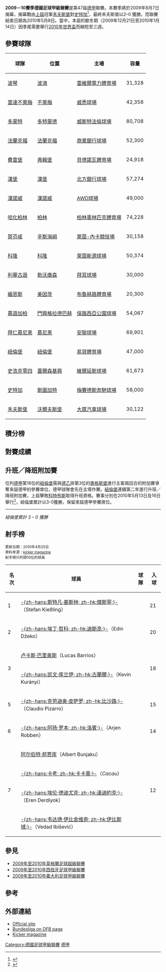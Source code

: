 {{Infobox football league season
| competition                = [[德國足球甲級聯賽|德國足球甲級聯賽]]
| season                     = 2009–10
| winners                    = [[拜仁慕尼黑足球俱樂部|拜仁慕尼黑]]
| relegated                  = [[波鴻足球俱樂部|波琴]]<br />[[柏林赫塔足球俱樂部|哈化柏林]]
| continentalcup1            = [[2010/11賽季歐洲冠軍聯賽|歐聯]]
| continentalcup1 qualifiers = [[拜仁慕尼黑足球俱樂部|拜仁慕尼黑]]<br />[[沙爾克04足球俱樂部|史浩克零四]]<br />[[不萊梅沙洲體育俱樂部|雲達不萊梅]]
| continentalcup2            = [[2010/11賽季歐洲聯賽|歐霸盃]]
| continentalcup2 qualifiers = [[多特蒙德足球俱樂部|多蒙特]]<br />[[勒沃庫森足球俱樂部|利華古遜]]<br />[[斯圖加特足球俱樂部|史特加]]
| league topscorer           = [[埃丁·哲科|-{zh-hans:埃丁·哲科; zh-hk:迪斯高;}-]]（22 球）
<!--
NOTE: If dates are to be added, those must be cited
-->
| biggest home win           = [[拜仁慕尼黑足球俱樂部|拜仁慕尼黑]] 7–0 [[漢諾威96足球俱樂部|漢諾威]]
| biggest away win           = [[弗賴堡體育俱樂部|費雷堡]] 0–6 [[不萊梅沙洲體育俱樂部|雲達不萊梅]]
| highest scoring            = [[門興格拉德巴赫足球俱樂部|慕遜加柏]] 5–3 [[漢諾威96足球俱樂部|漢諾威]]<br />（8 球）
| matches                    = 306
| total goals                = 866
| highest attendance         = 
| lowest attendance          = 
| average attendance         =
| prevseason                 = [[2008年至2009年德國足球甲級聯賽|2008–09]]
| nextseason                 = [[2010年至2011年德國足球甲級聯賽|2010–11]]
}}
{{noteta
|G1=德甲
}}
'''2009－10賽季德國足球甲級聯賽'''是第47屆[[德國足球甲級聯賽|德甲]]聯賽。本賽季將於2009年8月7日揭幕，揭幕戰由[[2008年至2009年德國足球甲級聯賽|上屆]]冠軍[[沃爾夫斯堡足球俱樂部|禾夫斯堡]]對[[斯圖加特足球俱樂部|史特加]]<ref>{{cite news |language=en |url=http://www.bundesliga.de/en/news.php |title=Top game to kick-off Bundesliga: Wolfsburg to play Stuttgart |publisher=[[德甲|德甲]]官網 |date=2009-07-02 |accessdate=2009-07-02 |archive-url=https://web.archive.org/web/20090414153743/http://www.bundesliga.de/en/news.php |archive-date=2009-04-14 |dead-url=yes }}</ref>，最終禾夫斯堡以2–0 獲勝。而聯賽結束日期為2010年5月8日。當中，本屆的歇冬期（2009年12月21日至2010年1月14日）因季尾需要舉行[[2010年世界盃足球賽|2010年世界盃]]而縮短至三週。

== 參賽球隊 ==
{{Location map+|Germany|width=350|float=right|places=
{{Location map~|Germany|lat=48.218773|long=11.624760|label={{Fb team Bayern Munich}}}}
{{Location map~|Germany|lat=51.482987|long=7.211397|label=<!--Bochum-->}}
{{Location map~|Germany|lat=53.065337|long=8.836722|label={{Fb team Werder Bremen}}}}
{{Location map~|Germany|lat=51.512139|long=7.463394|label={{Fb team Borussia Dortmund}}}}
{{Location map~|Germany|lat=50.069206|long=8.644234|label={{Fb team Frankfurt}}}}
{{Location map~|Germany|lat=47.988945|long=7.892947|label={{Fb team Freiburg}}}}
{{Location map~|Germany|lat=53.587095|long=9.898711|label={{Fb team Hamburg}}}}
{{Location map~|Germany|lat=52.360771|long=9.730700|label={{Fb team Hannover}}|position=left}}
{{Location map~|Germany|lat=52.511274|long=13.242632|label={{Fb team Hertha BSC}}}}
{{Location map~|Germany|lat=49.272168|long=8.840847|label={{Fb team Hoffenheim}}}}
{{Location map~|Germany|lat=50.933224|long=6.874697|label={{Fb team Köln}}|position=bottom}}
{{Location map~|Germany|lat=51.037708|long=7.002651|label=<!--Leverkusen-->}}
{{Location map~|Germany|lat=50.000928|long=8.245731|label={{Fb team Mainz}}|position=left}}
{{Location map~|Germany|lat=51.174530|long=6.385407|label={{Fb team Mönchengladbach}}}}
{{Location map~|Germany|lat=49.426230|long=11.125740|label={{Fb team Nuremberg}}|}}
{{Location map~|Germany|lat=51.554498|long=7.067554|label={{Fb team Schalke 04}}|position=left}}
{{Location map~|Germany|lat=48.792295|long=9.232141|label={{Fb team Stuttgart}}}}
{{Location map~|Germany|lat=52.421923|long=10.784980|label={{Fb team Wolfsburg}}}}
{{Location map~|Germany|mark=TransparentPlaceholder.png|lat=51.56|long=7.15|label={{Fb team Bochum}} |position=top}}
{{Location map~|Germany|mark=TransparentPlaceholder.png|lat=50.95|long=7.00|label={{Fb team Leverkusen}}}}
|caption='''2009/10年德甲'''球隊主場位置}}
{| class="wikitable sortable"
!球隊
!位置
!主場
!容量
|-
|[[波鴻足球俱樂部|波琴]]
|[[波鴻|波鴻]]
|[[雷維爾電力體育場|雷維爾電力體育場]]
|31,328
|-
|[[不萊梅沙洲體育俱樂部|雲達不萊梅]]
|[[不萊梅|不萊梅]]
|[[威悉球場|威悉球場]]
|42,358
|-
|[[多特蒙德足球俱樂部|多蒙特]]
|[[多特蒙德|多特蒙德]]
|[[西格納伊度納公園|威斯特法倫球場]]
|80,708
|-
|[[法蘭克福足球俱樂部|法蘭克福]]
|[[法蘭克福|法蘭克福]]
|[[商業銀行球場|商業銀行球場]]
|52,300
|-
|[[弗賴堡體育俱樂部|費雷堡]]
|[[弗賴堡|弗賴堡]]
|[[貝德諾瓦體育場|貝德諾瓦體育場]]
|24,918
|-
|[[漢堡足球俱樂部|漢堡]]
|[[漢堡|漢堡]]
|[[禾克斯公園球場|北方銀行球場]]
|57,274
|-
| [[漢諾威96足球俱樂部|漢諾威]]
|[[漢諾威|漢諾威]]
|[[AWD球場|AWD球場]]
|49,000
|-
| [[柏林赫塔足球俱樂部|哈化柏林]]
|[[柏林|柏林]]
|[[柏林奧林匹克體育場|柏林奧林匹克體育場]]
|74,228
|-
| [[霍芬海姆足球俱樂部|賀芬咸]]
|[[辛斯海姆|辛斯海姆]]
|[[萊茵-內卡競技場|萊茵-內卡競技場]]
|30,158
|-
|[[科隆足球俱樂部|科隆]]
|[[科隆|科隆]]
|[[萊茵能源球場|萊茵能源球場]]
|50,374
|-
|[[勒沃庫森足球俱樂部|利華古遜]]
|[[勒沃庫森|勒沃庫森]]
|[[拜耳球場|拜耳球場]]
|30,000
|-
|[[美因茨05足球俱樂部|緬恩斯]]
|[[美因茨|美因茨]]
|[[布魯赫路體育場|布魯赫路體育場]]
|20,300
|-
|[[門興格拉德巴赫足球俱樂部|慕遜加柏]]
|[[門興格拉德巴赫|門興格拉德巴赫]]
|[[保路西亞公園球場|保路西亞公園球場]]
|54,067
|-
|[[拜仁慕尼黑足球俱樂部|拜仁慕尼黑]]
|[[慕尼黑|慕尼黑]]
|[[安聯球場|安聯球場]]
|69,901
|-
|[[紐倫堡足球俱樂部|紐倫堡]]
|[[紐倫堡|紐倫堡]]
|[[法蘭克人體育場|易貸體育場]]
|47,000
|-
|[[沙爾克04足球俱樂部|史浩克零四]]
|[[蓋爾森基興|蓋爾森基興]]
|[[維爾延斯球場|維爾延斯球場]]
|61,673
|-
|[[斯圖加特足球俱樂部|史特加]]
|[[斯圖加特|斯圖加特]]
|[[梅赛德斯-奔驰竞技场|梅賽德斯奔馳球場]]
|58,000
|-
|[[沃爾夫斯堡足球俱樂部|禾夫斯堡]]
|[[沃爾夫斯堡|沃爾夫斯堡]]
|[[大眾汽車球場|大眾汽車球場]]
|30,122
|}

== 積分榜 ==
{{WebSlice-begin|id=53|title=2009–10 Fußball-Bundesliga Table}}
{{Fb cl header }}
{{Fb cl team |p=1 |t=Bayern Munich       |w=20|d=10|l=4 |gf=72|ga=31|bc=#D0F0C0|champion=y|qualified=y}}
{{Fb cl2 qr |rows=2 |s=2010-11 |c=UCL |r=GS}}
{{Fb cl team |p=2 |t=Schalke 04          |w=19|d=8 |l=7 |gf=53|ga=31|bc=#D0F0C0|qualified=y}}
{{Fb cl team |p=3 |t=Werder Bremen       |w=17|d=10 |l=7 |gf=71|ga=40|bc=#E8FFD8|qualified=y}}
{{Fb cl2 qr |s=2010-11 |c=UCL |r=PO}}
{{Fb cl team |p=4 |t=Leverkusen          |w=15|d=14|l=5 |gf=65|ga=38|bc=#BBEBFF|qualified=y}}
{{Fb cl2 qr |rows=2 |s=2010-11 |c=UEL |r=PO}}
{{Fb cl team |p=5 |t=Borussia Dortmund   |w=16|d=9 |l=9 |gf=54|ga=42|bc=#BBEBFF|qualified=y}}
{{Fb cl team |p=6 |t=Stuttgart           |w=15|d=10 |l=9 |gf=51|ga=41|bc=#CCF3FF|qualified=y}}
{{Fb cl2 qr |rows=1 |s=2010-11 |c=UEL |r=QR3|nt=1}}
{{Fb cl team |p=7 |t=Hamburg             |w=13|d=13|l=8 |gf=56|ga=41}}
{{Fb cl team |p=8 |t=Wolfsburg           |w=14|d=8 |l=12|gf=64|ga=58}}
{{Fb cl team |p=9 |t=Mainz               |w=12|d=11|l=11|gf=36|ga=42}}
{{Fb cl team |p=10|t=Frankfurt           |w=12|d=10|l=12|gf=47|ga=54}}
{{Fb cl team |p=11|t=Hoffenheim          |w=11|d=9 |l=14|gf=44|ga=42}}
{{Fb cl team |p=12|t=Mönchengladbach     |w=10|d=9 |l=15|gf=43|ga=60}}
{{Fb cl team |p=13|t=Köln                |w=9 |d=11|l=14|gf=33|ga=42}}
{{Fb cl team |p=14|t=Freiburg            |w=9 |d=8 |l=17|gf=35|ga=59}}
{{Fb cl team |p=15|t=Hannover            |w=9 |d=6 |l=19|gf=43|ga=67}}
{{Fb cl team |p=16|t=Nuremberg           |w=8 |d=7 |l=19|gf=32|ga=58|bc=#FFE6E6|qualified=y}}
{{Fb cl2 qr |rows=1 |s=2009-10|c=Fußball-Bundesliga Relegation Playoffs}}
{{Fb cl team |p=17|t=Bochum              |w=6 |d=10|l=18|gf=33|ga=64|bc=#FFCCCC|relegated=y}}
{{Fb cl2 qr |relegation=y |rows=2 |s=2010-11 |c=2. Fußball-Bundesliga}}
{{Fb cl team |p=18|t=Hertha BSC          |w=5 |d=9 |l=20|gf=34|ga=56|bc=#FFCCCC|relegated=y}}
{{Fb cl footer|u=2010年5月1日 |nt=<sup>1</sup>  [[德國足協盃|德國足協盃]]冠軍可以參賽[[2010/11賽季歐洲聯賽|歐霸盃]][[2010/11賽季歐洲聯賽#附加賽|附加賽]]。|s=[http://www.bundesliga.de/en/liga/tabelle/ bundesliga.de] |date=September 2009}}
{{WebSlice-end}}

== 對賽成績 ==
{{Fb r2 header |nt=18 |Leverkusen |Bayern Munich |Bochum |Borussia Dortmund |Frankfurt |Freiburg |Hamburg |Hannover |Hertha BSC |Hoffenheim |Köln |Mainz |Mönchengladbach |Nuremberg |Schalke 04 |Stuttgart |Werder Bremen |Wolfsburg}}

{{Fb r team |t=Leverkusen}}
<!--    Bayer Leverkusen --> {{Fb r |r=null }}
<!--       Bayern Munich --> {{Fb r |gf=1 |ga=1 }}
<!--              Bochum --> {{Fb r |gf=2 |ga=1 }}
<!--   Borussia Dortmund --> {{Fb r |gf=1 |ga=1 }}
<!-- Eintracht Frankfurt --> {{Fb r |gf=4 |ga=0 }}
<!--            Freiburg --> {{Fb r |gf=3 |ga=1 }}
<!--             Hamburg --> {{Fb r |gf=4 |ga=2 }}
<!--            Hannover --> {{Fb r |gf=3 |ga=0 }}
<!--          Hertha BSC --> {{Fb r |gf= |ga= }}
<!--          Hoffenheim --> {{Fb r |gf=1 |ga=0 }}
<!--                Köln --> {{Fb r |gf=0 |ga=0 }}
<!--               Mainz --> {{Fb r |gf=4 |ga=2 }}
<!--     Mönchengladbach --> {{Fb r |gf=3 |ga=2 }}
<!--           Nuremberg --> {{Fb r |gf=4 |ga=0 }}
<!--          Schalke 04 --> {{Fb r |gf=0 |ga=2 }}
<!--           Stuttgart --> {{Fb r |gf=4 |ga=0 }}
<!--       Werder Bremen --> {{Fb r |gf=0 |ga=0 }}
<!--           Wolfsburg --> {{Fb r |gf=2 |ga=1 }}

{{Fb r team |t=Bayern Munich}}
<!--    Bayer Leverkusen --> {{Fb r |gf=1 |ga=1 }}
<!--       Bayern Munich --> {{Fb r |r=null }}
<!--              Bochum --> {{Fb r |gf= |ga= }}
<!--   Borussia Dortmund --> {{Fb r |gf=3 |ga=1 }}
<!-- Eintracht Frankfurt --> {{Fb r |gf=2 |ga=1 }}
<!--            Freiburg --> {{Fb r |gf=2 |ga=1 }}
<!--             Hamburg --> {{Fb r |gf=1 |ga=0 }}
<!--            Hannover --> {{Fb r |gf=7 |ga=0 }}
<!--          Hertha BSC --> {{Fb r |gf=5 |ga=2 }}
<!--          Hoffenheim --> {{Fb r |gf=2 |ga=0 }}
<!--                Köln --> {{Fb r |gf=0 |ga=0 }}
<!--               Mainz --> {{Fb r |gf=3 |ga=0 }}
<!--     Mönchengladbach --> {{Fb r |gf=2 |ga=1 }}
<!--           Nuremberg --> {{Fb r |gf=2 |ga=1 }}
<!--          Schalke 04 --> {{Fb r |gf=1 |ga=1 }}
<!--           Stuttgart --> {{Fb r |gf=1 |ga=2 }}
<!--       Werder Bremen --> {{Fb r |gf=1 |ga=1 }}
<!--           Wolfsburg --> {{Fb r |gf=3 |ga=0 }}

{{Fb r team |t=Bochum}}
<!--    Bayer Leverkusen --> {{Fb r |gf=1 |ga=1 }}
<!--       Bayern Munich --> {{Fb r |gf=1 |ga=5 }}
<!--              Bochum --> {{Fb r |r=null }}
<!--   Borussia Dortmund --> {{Fb r |gf=1 |ga=4 }}
<!-- Eintracht Frankfurt --> {{Fb r |gf=1 |ga=2 }}
<!--            Freiburg --> {{Fb r |gf=1 |ga=2 }}
<!--             Hamburg --> {{Fb r |gf=1 |ga=2 }}
<!--            Hannover --> {{Fb r |gf= |ga= }}
<!--          Hertha BSC --> {{Fb r |gf=1 |ga=0 }}
<!--          Hoffenheim --> {{Fb r |gf=2 |ga=1 }}
<!--                Köln --> {{Fb r |gf=0 |ga=0 }}
<!--               Mainz --> {{Fb r |gf=2 |ga=3 }}
<!--     Mönchengladbach --> {{Fb r |gf=3 |ga=3 }}
<!--           Nuremberg --> {{Fb r |gf=0 |ga=0 }}
<!--          Schalke 04 --> {{Fb r |gf=2 |ga=2 }}
<!--           Stuttgart --> {{Fb r |gf=0 |ga=2 }}
<!--       Werder Bremen --> {{Fb r |gf=1 |ga=4 }}
<!--           Wolfsburg --> {{Fb r |gf=1 |ga=1 }}

{{Fb r team |t=Borussia Dortmund}}
<!--    Bayer Leverkusen --> {{Fb r |gf=3 |ga=0 }}
<!--       Bayern Munich --> {{Fb r |gf=1 |ga=5 }}
<!--              Bochum --> {{Fb r |gf=2 |ga=0 }}
<!--   Borussia Dortmund --> {{Fb r |r=null }}
<!-- Eintracht Frankfurt --> {{Fb r |gf=2 |ga=3 }}
<!--            Freiburg --> {{Fb r |gf=1 |ga=0 }}
<!--             Hamburg --> {{Fb r |gf=1 |ga=0 }}
<!--            Hannover --> {{Fb r |gf=4 |ga=1 }}
<!--          Hertha BSC --> {{Fb r |gf=2 |ga=0 }}
<!--          Hoffenheim --> {{Fb r |gf=1 |ga=1 }}
<!--                Köln --> {{Fb r |gf=1 |ga=0 }}
<!--               Mainz --> {{Fb r |gf=0 |ga=0 }}
<!--     Mönchengladbach --> {{Fb r |gf=3 |ga=0 }}
<!--           Nuremberg --> {{Fb r |gf=4 |ga=0 }}
<!--          Schalke 04 --> {{Fb r |gf=0 |ga=1 |ma=Revierderby}}
<!--           Stuttgart --> {{Fb r |gf=1 |ga=1 }}
<!--       Werder Bremen --> {{Fb r |gf=2 |ga=1 }}
<!--           Wolfsburg --> {{Fb r |gf= |ga= }}

{{Fb r team |t=Frankfurt}}
<!--    Bayer Leverkusen --> {{Fb r |gf=3 |ga=2 }}
<!--       Bayern Munich --> {{Fb r |gf=2 |ga=1 }}
<!--              Bochum --> {{Fb r |gf=2 |ga=1 }}
<!--   Borussia Dortmund --> {{Fb r |gf=1 |ga=1 }}
<!-- Eintracht Frankfurt --> {{Fb r |r=null }}
<!--            Freiburg --> {{Fb r |gf=2 |ga=1 }}
<!--             Hamburg --> {{Fb r |gf=1 |ga=1 }}
<!--            Hannover --> {{Fb r |gf=2 |ga=1 }}
<!--          Hertha BSC --> {{Fb r |gf=2 |ga=2 }}
<!--          Hoffenheim --> {{Fb r |gf= |ga= }}
<!--                Köln --> {{Fb r |gf=1 |ga=2 }}
<!--               Mainz --> {{Fb r |gf=2 |ga=0 }}
<!--     Mönchengladbach --> {{Fb r |gf=1 |ga=2 }}
<!--           Nuremberg --> {{Fb r |gf=1 |ga=1 }}
<!--          Schalke 04 --> {{Fb r |gf=1 |ga=4 }}
<!--           Stuttgart --> {{Fb r |gf=0 |ga=3 }}
<!--       Werder Bremen --> {{Fb r |gf=1 |ga=0 }}
<!--           Wolfsburg --> {{Fb r |gf=2 |ga=2 }}

{{Fb r team |t=Freiburg}}
<!--    Bayer Leverkusen --> {{Fb r |gf=0 |ga=5 }}
<!--       Bayern Munich --> {{Fb r |gf=1 |ga=2 }}
<!--              Bochum --> {{Fb r |gf=1 |ga=1 }}
<!--   Borussia Dortmund --> {{Fb r |gf= |ga= }}
<!-- Eintracht Frankfurt --> {{Fb r |gf=0 |ga=2 }}
<!--            Freiburg --> {{Fb r |r=null }}
<!--             Hamburg --> {{Fb r |gf=1 |ga=1 }}
<!--            Hannover --> {{Fb r |gf=1 |ga=2 }}
<!--          Hertha BSC --> {{Fb r |gf=0 |ga=3 }}
<!--          Hoffenheim --> {{Fb r |gf=0 |ga=1 }}
<!--                Köln --> {{Fb r |gf=0 |ga=0 }}
<!--               Mainz --> {{Fb r |gf=1 |ga=0 }}
<!--     Mönchengladbach --> {{Fb r |gf=3 |ga=0 }}
<!--           Nuremberg --> {{Fb r |gf=2 |ga=1 }}
<!--          Schalke 04 --> {{Fb r |gf=0 |ga=0 }}
<!--           Stuttgart --> {{Fb r |gf=0 |ga=1 }}
<!--       Werder Bremen --> {{Fb r |gf=0 |ga=6 }}
<!--           Wolfsburg --> {{Fb r |gf=1 |ga=0 }}

{{Fb r team |t=Hamburg}}
<!--    Bayer Leverkusen --> {{Fb r |gf=0 |ga=0 }}
<!--       Bayern Munich --> {{Fb r |gf=1 |ga=0 }}
<!--              Bochum --> {{Fb r |gf=0 |ga=1 }}
<!--   Borussia Dortmund --> {{Fb r |gf=4 |ga=1 }}
<!-- Eintracht Frankfurt --> {{Fb r |gf=0 |ga=0 }}
<!--            Freiburg --> {{Fb r |gf=2 |ga=0 }}
<!--             Hamburg --> {{Fb r |r=null }}
<!--            Hannover --> {{Fb r |gf=0 |ga=0 }}
<!--          Hertha BSC --> {{Fb r |gf=1 |ga=0 }}
<!--          Hoffenheim --> {{Fb r |gf=0 |ga=0 }}
<!--                Köln --> {{Fb r |gf=3 |ga=1 }}
<!--               Mainz --> {{Fb r |gf=0 |ga=1 }}
<!--     Mönchengladbach --> {{Fb r |gf=2 |ga=3 }}
<!--           Nuremberg --> {{Fb r |gf= |ga= }}
<!--          Schalke 04 --> {{Fb r |gf=2 |ga=2 }}
<!--           Stuttgart --> {{Fb r |gf=3 |ga=1 }}
<!--       Werder Bremen --> {{Fb r |gf=2 |ga=1 }}
<!--           Wolfsburg --> {{Fb r |gf=1 |ga=1 }}

{{Fb r team |t=Hannover}}
<!--    Bayer Leverkusen --> {{Fb r |gf=0 |ga=0 }}
<!--       Bayern Munich --> {{Fb r |gf=0 |ga=3 }}
<!--              Bochum --> {{Fb r |gf=2 |ga=3 }}
<!--   Borussia Dortmund --> {{Fb r |gf=1 |ga=1 }}
<!-- Eintracht Frankfurt --> {{Fb r |gf=2 |ga=1 }}
<!--            Freiburg --> {{Fb r |gf=5 |ga=2 }}
<!--             Hamburg --> {{Fb r |gf=2 |ga=2 }}
<!--            Hannover --> {{Fb r |r=null }}
<!--          Hertha BSC --> {{Fb r |gf=0 |ga=3 }}
<!--          Hoffenheim --> {{Fb r |gf=0 |ga=1 }}
<!--                Köln --> {{Fb r |gf=1 |ga=4 }}
<!--               Mainz --> {{Fb r |gf=1 |ga=1 }}
<!--     Mönchengladbach --> {{Fb r |gf= |ga= }}
<!--           Nuremberg --> {{Fb r |gf=1 |ga=3 }}
<!--          Schalke 04 --> {{Fb r |gf=4 |ga=2 }}
<!--           Stuttgart --> {{Fb r |gf=1 |ga=0 }}
<!--       Werder Bremen --> {{Fb r |gf=1 |ga=5 }}
<!--           Wolfsburg --> {{Fb r |gf=0 |ga=1 }}

{{Fb r team |t=Hertha BSC}}
<!--    Bayer Leverkusen --> {{Fb r |gf=2|ga=2}}
<!--       Bayern Munich --> {{Fb r |gf= |ga= }}
<!--              Bochum --> {{Fb r |gf=0 |ga=0 }}
<!--   Borussia Dortmund --> {{Fb r |gf=0 |ga=0 }}
<!-- Eintracht Frankfurt --> {{Fb r |gf=1 |ga=3 }}
<!--            Freiburg --> {{Fb r |gf=0 |ga=4 }}
<!--             Hamburg --> {{Fb r |gf=1 |ga=3 }}
<!--            Hannover --> {{Fb r |gf=1 |ga=0 }}
<!--          Hertha BSC --> {{Fb r |r=null }}
<!--          Hoffenheim --> {{Fb r |gf=0 |ga=2 }}
<!--                Köln --> {{Fb r |gf=0 |ga=1 }}
<!--               Mainz --> {{Fb r |gf=1 |ga=1 }}
<!--     Mönchengladbach --> {{Fb r |gf=0 |ga=0 }}
<!--           Nuremberg --> {{Fb r |gf=1 |ga=2 }}
<!--          Schalke 04 --> {{Fb r |gf=0 |ga=1 }}
<!--           Stuttgart --> {{Fb r |gf=0 |ga=1 }}
<!--       Werder Bremen --> {{Fb r |gf=2 |ga=3 }}
<!--           Wolfsburg --> {{Fb r |gf=0 |ga=0 }}

{{Fb r team |t=Hoffenheim}}
<!--    Bayer Leverkusen --> {{Fb r |gf=0 |ga=3 }}
<!--       Bayern Munich --> {{Fb r |gf=1 |ga=1 }}
<!--              Bochum --> {{Fb r |gf=3 |ga=0 }}
<!--   Borussia Dortmund --> {{Fb r |gf=1 |ga=2 }}
<!-- Eintracht Frankfurt --> {{Fb r |gf=1 |ga=1 }}
<!--            Freiburg --> {{Fb r |gf=1 |ga=1 }}
<!--             Hamburg --> {{Fb r |gf=5 |ga=1 }}
<!--            Hannover --> {{Fb r |gf=2 |ga=1 }}
<!--          Hertha BSC --> {{Fb r |gf=5 |ga=1 }}
<!--          Hoffenheim --> {{Fb r |r=null }}
<!--                Köln --> {{Fb r |gf=0 |ga=2 }}
<!--               Mainz --> {{Fb r |gf=0 |ga=1 }}
<!--     Mönchengladbach --> {{Fb r |gf=2 |ga=2 }}
<!--           Nuremberg --> {{Fb r |gf=3 |ga=0 }}
<!--          Schalke 04 --> {{Fb r |gf=0 |ga=0 }}
<!--           Stuttgart --> {{Fb r |gf= |ga= }}
<!--       Werder Bremen --> {{Fb r |gf=0 |ga=1 }}
<!--           Wolfsburg --> {{Fb r |gf=1 |ga=2 }}

{{Fb r team |t=Köln}}
<!--    Bayer Leverkusen --> {{Fb r |gf=0 |ga=1 }}
<!--       Bayern Munich --> {{Fb r |gf=1 |ga=1 }}
<!--              Bochum --> {{Fb r |gf=2 |ga=0 }}
<!--   Borussia Dortmund --> {{Fb r |gf=2 |ga=3 }}
<!-- Eintracht Frankfurt --> {{Fb r |gf=0 |ga=0 }}
<!--            Freiburg --> {{Fb r |gf= |ga= }}
<!--             Hamburg --> {{Fb r |gf=3 |ga=3 }}
<!--            Hannover --> {{Fb r |gf=0 |ga=1 }}
<!--          Hertha BSC --> {{Fb r |gf=0 |ga=3 }}
<!--          Hoffenheim --> {{Fb r |gf=0 |ga=4 }}
<!--                Köln --> {{Fb r |r=null }}
<!--               Mainz --> {{Fb r |gf=1 |ga=0 }}
<!--     Mönchengladbach --> {{Fb r |gf=1 |ga=1 }}
<!--           Nuremberg --> {{Fb r |gf=3 |ga=0 }}
<!--          Schalke 04 --> {{Fb r |gf=1 |ga=2 }}
<!--           Stuttgart --> {{Fb r |gf=1 |ga=5 }}
<!--       Werder Bremen --> {{Fb r |gf=0 |ga=0 }}
<!--           Wolfsburg --> {{Fb r |gf=1 |ga=3 }}

{{Fb r team |t=Mainz}}
<!--    Bayer Leverkusen --> {{Fb r |gf=2 |ga=2 }}
<!--       Bayern Munich --> {{Fb r |gf=2 |ga=1 }}
<!--              Bochum --> {{Fb r |gf=0 |ga=0 }}
<!--   Borussia Dortmund --> {{Fb r |gf=1 |ga=0 }}
<!-- Eintracht Frankfurt --> {{Fb r |gf=3 |ga=3 }}
<!--            Freiburg --> {{Fb r |gf=3 |ga=0 }}
<!--             Hamburg --> {{Fb r |gf=1 |ga=1 }}
<!--            Hannover --> {{Fb r |gf=1 |ga=0 }}
<!--          Hertha BSC --> {{Fb r |gf=2 |ga=1 }}
<!--          Hoffenheim --> {{Fb r |gf=2 |ga=1 }}
<!--                Köln --> {{Fb r |gf=1 |ga=0 }}
<!--               Mainz --> {{Fb r |r=null }}
<!--     Mönchengladbach --> {{Fb r |gf=1 |ga=0 }}
<!--           Nuremberg --> {{Fb r |gf=1 |ga=0 }}
<!--          Schalke 04 --> {{Fb r |gf= |ga= }}
<!--           Stuttgart --> {{Fb r |gf=1 |ga=1 }}
<!--       Werder Bremen --> {{Fb r |gf=1 |ga=2 }}
<!--           Wolfsburg --> {{Fb r |gf=0 |ga=2 }}

{{Fb r team |t=Mönchengladbach}}
<!--    Bayer Leverkusen --> {{Fb r |gf= |ga= }}
<!--       Bayern Munich --> {{Fb r |gf=1 |ga=1 }}
<!--              Bochum --> {{Fb r |gf=1 |ga=2 }}
<!--   Borussia Dortmund --> {{Fb r |gf=0 |ga=1 }}
<!-- Eintracht Frankfurt --> {{Fb r |gf=2 |ga=0 }}
<!--            Freiburg --> {{Fb r |gf=1 |ga=1 }}
<!--             Hamburg --> {{Fb r |gf=1 |ga=0 }}
<!--            Hannover --> {{Fb r |gf=5 |ga=3 }}
<!--          Hertha BSC --> {{Fb r |gf=2 |ga=1 }}
<!--          Hoffenheim --> {{Fb r |gf=2 |ga=4 }}
<!--                Köln --> {{Fb r |gf=0 |ga=0 }}
<!--               Mainz --> {{Fb r |gf=2 |ga=0 }}
<!--     Mönchengladbach --> {{Fb r |r=null }}
<!--           Nuremberg --> {{Fb r |gf=2 |ga=1 }}
<!--          Schalke 04 --> {{Fb r |gf=1 |ga=0 }}
<!--           Stuttgart --> {{Fb r |gf=0 |ga=0 }}
<!--       Werder Bremen --> {{Fb r |gf=4 |ga=3 }}
<!--           Wolfsburg --> {{Fb r |gf=0 |ga=4 }}

{{Fb r team |t=Nuremberg}}
<!--    Bayer Leverkusen --> {{Fb r |gf=3 |ga=2 }}
<!--       Bayern Munich --> {{Fb r |gf=1 |ga=1 }}
<!--              Bochum --> {{Fb r |gf=0 |ga=1 }}
<!--   Borussia Dortmund --> {{Fb r |gf=2 |ga=3 }}
<!-- Eintracht Frankfurt --> {{Fb r |gf=1 |ga=1 }}
<!--            Freiburg --> {{Fb r |gf=0 |ga=1 }}
<!--             Hamburg --> {{Fb r |gf=0 |ga=4 }}
<!--            Hannover --> {{Fb r |gf=0 |ga=2 }}
<!--          Hertha BSC --> {{Fb r |gf=3 |ga=0 }}
<!--          Hoffenheim --> {{Fb r |gf=0 |ga=0 }}
<!--                Köln --> {{Fb r |gf= |ga= }}
<!--               Mainz --> {{Fb r |gf=2 |ga=0 }}
<!--     Mönchengladbach --> {{Fb r |gf=1 |ga=0 }}
<!--           Nuremberg --> {{Fb r |r=null }}
<!--          Schalke 04 --> {{Fb r |gf=1 |ga=2 }}
<!--           Stuttgart --> {{Fb r |gf=1 |ga=2 }}
<!--       Werder Bremen --> {{Fb r |gf=2 |ga=2 }}
<!--           Wolfsburg --> {{Fb r |gf=0 |ga=2 }}

{{Fb r team |t=Schalke 04}}
<!--    Bayer Leverkusen --> {{Fb r |gf=2 |ga=2 }}
<!--       Bayern Munich --> {{Fb r |gf=1 |ga=2 }}
<!--              Bochum --> {{Fb r |gf=3 |ga=0 }}
<!--   Borussia Dortmund --> {{Fb r |gf=2 |ga=1 |ma=Revierderby}}
<!-- Eintracht Frankfurt --> {{Fb r |gf=2 |ga=0 }}
<!--            Freiburg --> {{Fb r |gf=0 |ga=1 }}
<!--             Hamburg --> {{Fb r |gf=3 |ga=3 }}
<!--            Hannover --> {{Fb r |gf=2 |ga=0 }}
<!--          Hertha BSC --> {{Fb r |gf=2 |ga=0 }}
<!--          Hoffenheim --> {{Fb r |gf=2 |ga=0 }}
<!--                Köln --> {{Fb r |gf=2 |ga=0 }}
<!--               Mainz --> {{Fb r |gf=1|ga=0}}
<!--     Mönchengladbach --> {{Fb r |gf=3 |ga=1 }}
<!--           Nuremberg --> {{Fb r |gf=1 |ga=0 }}
<!--          Schalke 04 --> {{Fb r |r=null }}
<!--           Stuttgart --> {{Fb r |gf=2 |ga=1 }}
<!--       Werder Bremen --> {{Fb r |gf= |ga= }}
<!--           Wolfsburg --> {{Fb r |gf=1 |ga=2 }}

{{Fb r team |t=Stuttgart}}
<!--    Bayer Leverkusen --> {{Fb r |gf=2 |ga=1 }}
<!--       Bayern Munich --> {{Fb r |gf=0 |ga=0 }}
<!--              Bochum --> {{Fb r |gf=1 |ga=1 }}
<!--   Borussia Dortmund --> {{Fb r |gf=4 |ga=1 }}
<!-- Eintracht Frankfurt --> {{Fb r |gf=2 |ga=1 }}
<!--            Freiburg --> {{Fb r |gf=4 |ga=2 }}
<!--             Hamburg --> {{Fb r |gf=1 |ga=3 }}
<!--            Hannover --> {{Fb r |gf=2 |ga=0 }}
<!--          Hertha BSC --> {{Fb r |gf=1 |ga=1 }}
<!--          Hoffenheim --> {{Fb r |gf=3 |ga=1 }}
<!--                Köln --> {{Fb r |gf=0 |ga=2 }}
<!--               Mainz --> {{Fb r |gf= |ga= }}
<!--     Mönchengladbach --> {{Fb r |gf=2 |ga=1 }}
<!--           Nuremberg --> {{Fb r |gf=0 |ga=0 }}
<!--          Schalke 04 --> {{Fb r |gf=1 |ga=2 }}
<!--           Stuttgart --> {{Fb r |r=null }}
<!--       Werder Bremen --> {{Fb r |gf=0 |ga=2 }}
<!--           Wolfsburg --> {{Fb r |gf=3 |ga=1 }}

{{Fb r team |t=Werder Bremen}}
<!--    Bayer Leverkusen --> {{Fb r |gf=2 |ga=2 }}
<!--       Bayern Munich --> {{Fb r |gf=2 |ga=3 }}
<!--              Bochum --> {{Fb r |gf=3 |ga=2 }}
<!--   Borussia Dortmund --> {{Fb r |gf=1 |ga=1 }}
<!-- Eintracht Frankfurt --> {{Fb r |gf=2 |ga=3 }}
<!--            Freiburg --> {{Fb r |gf=4 |ga=0 }}
<!--             Hamburg --> {{Fb r |gf= |ga= }}
<!--            Hannover --> {{Fb r |gf=0 |ga=0}}
<!--          Hertha BSC --> {{Fb r |gf=2 |ga=1 }}
<!--          Hoffenheim --> {{Fb r |gf=2 |ga=0 }}
<!--                Köln --> {{Fb r |gf=1 |ga=0 }}
<!--               Mainz --> {{Fb r |gf=3 |ga=0 }}
<!--     Mönchengladbach --> {{Fb r |gf=3 |ga=0 }}
<!--           Nuremberg --> {{Fb r |gf=4 |ga=2 }}
<!--          Schalke 04 --> {{Fb r |gf=0 |ga=2 }}
<!--           Stuttgart --> {{Fb r |gf=2 |ga=2 }}
<!--       Werder Bremen --> {{Fb r |r=null }}
<!--           Wolfsburg --> {{Fb r |gf=2 |ga=2 }}

{{Fb r team |t=Wolfsburg}}
<!--    Bayer Leverkusen --> {{Fb r |gf=2 |ga=3 }}
<!--       Bayern Munich --> {{Fb r |gf=1 |ga=3 }}
<!--              Bochum --> {{Fb r |gf=4 |ga=1 }}
<!--   Borussia Dortmund --> {{Fb r |gf=1 |ga=3 }}
<!-- Eintracht Frankfurt --> {{Fb r |gf= |ga= }}
<!--            Freiburg --> {{Fb r |gf=2 |ga=2 }}
<!--             Hamburg --> {{Fb r |gf=2 |ga=4 }}
<!--            Hannover --> {{Fb r |gf=4 |ga=2 }}
<!--          Hertha BSC --> {{Fb r |gf=1 |ga=5 }}
<!--          Hoffenheim --> {{Fb r |gf=4 |ga=0 }}
<!--                Köln --> {{Fb r |gf=2 |ga=3 }}
<!--               Mainz --> {{Fb r |gf=3 |ga=3 }}
<!--     Mönchengladbach --> {{Fb r |gf=2 |ga=1 }}
<!--           Nuremberg --> {{Fb r |gf=2 |ga=3 }}
<!--          Schalke 04 --> {{Fb r |gf=2 |ga=1 }}
<!--           Stuttgart --> {{Fb r |gf=2 |ga=0 }}
<!--       Werder Bremen --> {{Fb r |gf=2 |ga=4 }}
<!--           Wolfsburg --> {{Fb r |r=null }}

{{Fb r footer|u=2010年4月25日 |s=[http://www.bundesliga.de www.bundesliga.de]|date=September 2009}}

== 升班／降班附加賽 ==
位列[[德甲|德甲]]第16位的[[纽伦堡足球俱乐部|紐倫堡]]需與[[德乙|德乙]]排第3位的[[奥格斯堡足球俱乐部|奧格斯堡]]進行主客兩回合的附加賽爭奪來屆德甲的參賽席位，德甲球隊會先在主場作賽。[[纽伦堡足球俱乐部|紐倫堡]]連續第二年進行升班／降班附加賽，上屆擊敗[[科特布斯足球俱樂部|科特布斯]]取得升班資格。賽事分別在2010年5月13日及16日舉行<ref>{{cite web|url=http://www.kicker.de/news/fussball/bundesliga/startseite/520632/artikel_Relegationsspiele-terminiert.html|title=Relegationsspiele terminiert|trans_title=Relegation play-offs scheduled|date=5 February 2010|publisher=[[kicker_Sportmagazin|kicker Sportmagazin]]|language=de|accessdate=6 February 2010|archive-date=2010-02-07|archive-url=https://web.archive.org/web/20100207101452/http://www.kicker.de/news/fussball/bundesliga/startseite/520632/artikel_Relegationsspiele-terminiert.html|dead-url=no}}</ref>，紐倫堡累計以3-0獲勝，保留來屆德甲參賽席位。 

{{footballbox
|date=2010年5月13日
|time=20:30 [[UTC+2|CEST]]
|team1=[[纽伦堡足球俱乐部|紐倫堡]]
|score=1 – 0
|report=[http://www.kicker.de/news/fussball/bundesliga/startseite/bundesliga-relegation/2009-10/1/999620/spielbericht_1-fc-nuernberg-81_fc-augsburg-91.html 報告<br />{{de icon}}]
|team2=[[奥格斯堡足球俱乐部|奧格斯堡]]
|goals1=[[Christian_Eigler|艾格勒]] {{goal|84}}
|goals2= 
|stadium=[[紐倫堡|紐倫堡]]，[[法蘭克人體育場|易貸體育場]]
|attendance=40,509
|referee=[[Babak_Rafati|Babak Rafati]]（[[漢諾威|漢諾威]]）
}}
----
{{footballbox
|date=2010年5月16日
|time=18:00 [[UTC+2|CEST]]
|team1=[[奥格斯堡足球俱乐部|奧格斯堡]]
|score=0 – 2
|report=[http://www.kicker.de/news/fussball/bundesliga/startseite/bundesliga-relegation/2009-10/1/999621/spielbericht_fc-augsburg-91_1-fc-nuernberg-81.html 報告<br />{{de icon}}]
|team2=[[纽伦堡足球俱乐部|紐倫堡]]
|goals1=[[易卜拉希马·特劳雷|特劳雷]] {{sent off|0|56}}
|goals2=[[İlkay_Gündoğan|京多安]] {{goal|34}}<br />[[Eric_Maxim_Choupo-Moting|舒波-莫廷]] {{goal|63|[[十二碼|pen.]]}}
|stadium=[[奥格斯堡|奥格斯堡]]，Impuls保險競技場
|attendance=30,660
|referee=[[Manuel_Gräfe|Manuel Gräfe]]（[[柏林|柏林]]）
}}
''紐倫堡累計 3 – 0 獲勝''

== 射手榜 ==
<small>更新日期：2010年4月25日 <br />資料來源：[http://www.kicker.de/news/fussball/bundesliga/torjaeger/1-bundesliga/2009-10/torjaeger-der-saison.html kicker magazine]{{Wayback|url=http://www.kicker.de/news/fussball/bundesliga/torjaeger/1-bundesliga/2009-10/torjaeger-der-saison.html |date=20121008111310 }}<br />射手榜只列頭10位的球員</small><br />

{| class="prettytable" 
!名次 !! 球員 !! 球隊 !! 入球
|-
!rowspan="1"|1
|{{flagicon|GER}} [[斯特凡·基斯林|-{zh-hans:斯特凡·基斯林; zh-hk:傑斯寧;}-]]（Stefan Kießling）
|{{Fb team Leverkusen}}
!rowspan="1"|21

|-
!rowspan="1"|2
|{{flagicon|Bosnia and Herzegovina}} [[埃丁·哲科|-{zh-hans:埃丁·哲科; zh-hk:迪斯高;}-]]（Edin Džeko）
|{{Fb team Wolfsburg}}
!rowspan="1"|20

|-
!rowspan="2"|3
|{{flagicon|ARG}} [[卢卡斯·巴里奥斯|卢卡斯·巴里奥斯]]（Lucas Barrios）
|{{Fb team Borussia Dortmund}}
!rowspan="2"|18
|-
|{{flagicon|GER}} [[凯文·库兰伊|-{zh-hans:凯文·库兰伊; zh-hk:古蘭爾;}-]]（Kevin Kurányi）
|{{Fb team Schalke 04}}

|-
!rowspan="1"|5
|{{flagicon|Peru}} [[克劳迪奥·皮萨罗|-{zh-hans:克劳迪奥·皮萨罗; zh-hk:比沙路;}-]]（Claudio Pizarro）
|{{Fb team Werder Bremen}}
!rowspan="1"|15

|-
!rowspan="1"|6
|{{flagicon|NED}} [[阿扬·罗本|-{zh-hans:阿扬·罗本; zh-hk:洛賓;}-]]（Arjen Robben）
|{{Fb team Bayern Munich}}
!rowspan="1"|14

|-
!rowspan="4"|7
|{{flagicon|SUI}} [[Albert_Bunjaku_(footballer)|阿尔伯特·邦贾库]]（Albert Bunjaku）
|{{Fb team Nuremberg}}
!rowspan="4"|12
|-
|{{flagicon|GER}} [[卡考|-{zh-hans:卡考; zh-hk:卡卡奧;}-]]（''Cacau''）
|{{Fb team Stuttgart}}
|-
|{{flagicon|SUI}} [[艾倫·達迪約克|-{zh-hans:埃伦·德迪尤克; zh-hk:達迪約克;}-]]（Eren Derdiyok）
|{{Fb team Leverkusen}}
|-
|{{flagicon|Bosnia and Herzegovina}} [[韦达德·伊比舍维奇|-{zh-hans:韦达德·伊比舍维奇; zh-hk:伊比斯域;}-]]（Vedad Ibišević）
|{{Fb team Hoffenheim}}
|}

== 參見 ==
* [[2009年至2010年英格蘭足球超級聯賽|2009年至2010年英格蘭足球超級聯賽]]
* [[2009年至2010年西班牙足球甲級聯賽|2009年至2010年西班牙足球甲級聯賽]]
* [[2009年至2010年義大利足球甲級聯賽|2009年至2010年義大利足球甲級聯賽]]

== 參考 ==
{{reflist}}

== 外部連結 ==
* [http://www.bundesliga.de/ Official site]{{Wayback|url=http://www.bundesliga.de/ |date=20100802034051 }} {{de icon}} {{en icon}}
* [http://www.dfb.de/ Bundesliga on DFB page]{{Wayback|url=http://www.dfb.de/ |date=20110223164116 }} {{de icon}} {{en icon}}
* [http://www.kicker.de/ Kicker magazine]{{Wayback|url=http://www.kicker.de/ |date=20110222175255 }} {{de icon}}

{{德国足球甲级联赛}}

[[Category:德國足球甲級聯賽|Category:德國足球甲級聯賽]]
[[Category:2009年至2010年本土足球聯賽|德甲]]